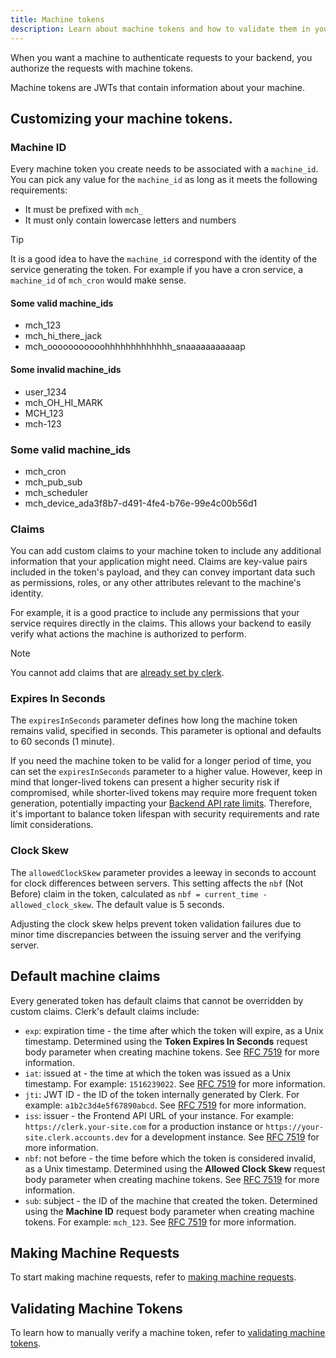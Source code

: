 ```yaml
---
title: Machine tokens
description: Learn about machine tokens and how to validate them in your backend.
---
```


When you want a machine to authenticate requests to your backend, you authorize the requests with machine tokens.

Machine tokens are JWTs that contain information about your machine.

## Customizing your machine tokens.

### Machine ID

Every machine token you create needs to be associated with a `machine_id`. You can pick any value for the `machine_id` as long as it meets the following requirements:

- It must be prefixed with `mch_`
- It must only contain lowercase letters and numbers

> [!TIP]
> It is a good idea to have the `machine_id` correspond with the identity of the service generating the token. For example if you have a cron service, a `machine_id` of `mch_cron` would make sense.

#### Some valid machine_ids

- mch_123
- mch_hi_there_jack
- mch_ooooooooooohhhhhhhhhhhhh_snaaaaaaaaaaap

#### Some invalid machine_ids

- user_1234
- mch_OH_HI_MARK
- MCH_123
- mch-123

### Some **valid** machine_ids

- mch_cron
- mch_pub_sub
- mch_scheduler
- mch_device_ada3f8b7-d491-4fe4-b76e-99e4c00b56d1

### Claims

You can add custom claims to your machine token to include any additional information that your application might need. Claims are key-value pairs included in the token's payload, and they can convey important data such as permissions, roles, or any other attributes relevant to the machine's identity.

For example, it is a good practice to include any permissions that your service requires directly in the claims. This allows your backend to easily verify what actions the machine is authorized to perform.

> [!NOTE]
> You cannot add claims that are [already set by clerk](#default-machine-claims).

### Expires In Seconds

The `expiresInSeconds` parameter defines how long the machine token remains valid, specified in seconds. This parameter is optional and defaults to 60 seconds (1 minute).

If you need the machine token to be valid for a longer period of time, you can set the `expiresInSeconds` parameter to a higher value. However, keep in mind that longer-lived tokens can present a higher security risk if compromised, while shorter-lived tokens may require more frequent token generation, potentially impacting your [Backend API rate limits](/docs/backend-requests/resources/rate-limits). Therefore, it's important to balance token lifespan with security requirements and rate limit considerations.

### Clock Skew

The `allowedClockSkew` parameter provides a leeway in seconds to account for clock differences between servers. This setting affects the `nbf` (Not Before) claim in the token, calculated as `nbf = current_time - allowed_clock_skew`. The default value is 5 seconds.

Adjusting the clock skew helps prevent token validation failures due to minor time discrepancies between the issuing server and the verifying server.


## Default machine claims

Every generated token has default claims that cannot be overridden by custom claims. Clerk's default claims include:

- `exp`: expiration time - the time after which the token will expire, as a Unix timestamp. Determined using the **Token Expires In Seconds** request body parameter when creating machine tokens. See [RFC 7519](https://datatracker.ietf.org/doc/html/rfc7519#section-4.1.4) for more information.
- `iat`: issued at - the time at which the token was issued as a Unix timestamp. For example: `1516239022`. See [RFC 7519](https://datatracker.ietf.org/doc/html/rfc7519#section-4.1.6) for more information.
- `jti`: JWT ID - the ID of the token internally generated by Clerk. For example: `a1b2c3d4e5f67890abcd`. See [RFC 7519](https://datatracker.ietf.org/doc/html/rfc7519#section-4.1.7) for more information.
- `iss`: issuer - the Frontend API URL of your instance. For example: `https://clerk.your-site.com` for a production instance or `https://your-site.clerk.accounts.dev` for a development instance. See [RFC 7519](https://datatracker.ietf.org/doc/html/rfc7519#section-4.1.1) for more information.
- `nbf`: not before - the time before which the token is considered invalid, as a Unix timestamp. Determined using the **Allowed Clock Skew** request body parameter when creating machine tokens. See [RFC 7519](https://datatracker.ietf.org/doc/html/rfc7519#section-4.1.5) for more information.
- `sub`: subject - the ID of the machine that created the token. Determined using the **Machine ID** request body parameter when creating machine tokens. For example: `mch_123`. See [RFC 7519](https://datatracker.ietf.org/doc/html/rfc7519#section-4.1.2) for more information.

## Making Machine Requests

To start making machine requests, refer to [making machine requests](/docs/backend-requests/making/machine).

## Validating Machine Tokens

To learn how to manually verify a machine token, refer to [validating machine tokens](/docs/backend-requests/handling/manual-jwt#machine-tokens).